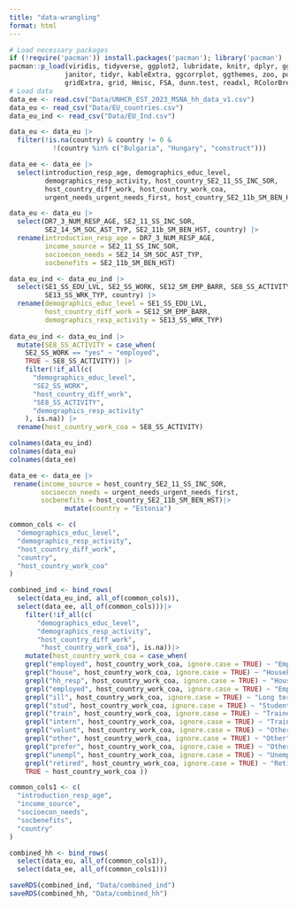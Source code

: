```yaml
---
title: "data-wrangling"
format: html
---
```


```r

# Load necessary packages
if (!require('pacman')) install.packages('pacman'); library('pacman')
pacman::p_load(viridis, tidyverse, ggplot2, lubridate, knitr, dplyr, ggpubr, 
              janitor, tidyr, kableExtra, ggcorrplot, ggthemes, zoo, purr,
              gridExtra, grid, Hmisc, FSA, dunn.test, readxl, RColorBrewer)
# Load data
data_ee <- read.csv("Data/UNHCR_EST_2023_MSNA_hh_data_v1.csv")
data_eu <- read_csv("Data/EU_countries.csv")
data_eu_ind <- read_csv("Data/EU_Ind.csv")
```

```r
data_eu <- data_eu |>
  filter(!is.na(country) & country != 0 & 
           !(country %in% c("Bulgaria", "Hungary", "construct")))

```


```r

data_ee <- data_ee |>
  select(introduction_resp_age, demographics_educ_level,
         demographics_resp_activity, host_country_SE2_11_SS_INC_SOR,
         host_country_diff_work, host_country_work_coa,
         urgent_needs_urgent_needs_first, host_country_SE2_11b_SM_BEN_HST)

data_eu <- data_eu |>
  select(DR7_3_NUM_RESP_AGE, SE2_11_SS_INC_SOR, 
         SE2_14_SM_SOC_AST_TYP, SE2_11b_SM_BEN_HST, country) |>
  rename(introduction_resp_age = DR7_3_NUM_RESP_AGE,
         income_source = SE2_11_SS_INC_SOR,
         socioecon_needs = SE2_14_SM_SOC_AST_TYP,
         socbenefits = SE2_11b_SM_BEN_HST)

data_eu_ind <- data_eu_ind |>
  select(SE1_SS_EDU_LVL, SE2_SS_WORK, SE12_SM_EMP_BARR, SE8_SS_ACTIVITY,
         SE13_SS_WRK_TYP, country) |>
  rename(demographics_educ_level = SE1_SS_EDU_LVL,
         host_country_diff_work = SE12_SM_EMP_BARR,
         demographics_resp_activity = SE13_SS_WRK_TYP)
 
data_eu_ind <- data_eu_ind |>
  mutate(SE8_SS_ACTIVITY = case_when(
    SE2_SS_WORK == "yes" ~ "employed",
    TRUE ~ SE8_SS_ACTIVITY)) |>
    filter(!if_all(c(
      "demographics_educ_level",
      "SE2_SS_WORK",
      "host_country_diff_work",
      "SE8_SS_ACTIVITY",
      "demographics_resp_activity"
    ), is.na)) |>
  rename(host_country_work_coa = SE8_SS_ACTIVITY)

colnames(data_eu_ind)
colnames(data_eu)
colnames(data_ee)
```

```r
data_ee <- data_ee |> 
 rename(income_source = host_country_SE2_11_SS_INC_SOR,
        socioecon_needs = urgent_needs_urgent_needs_first,
        socbenefits = host_country_SE2_11b_SM_BEN_HST)|> 
              mutate(country = "Estonia")

common_cols <- c(
  "demographics_educ_level",
  "demographics_resp_activity",
  "host_country_diff_work",
  "country",
  "host_country_work_coa"
)

combined_ind <- bind_rows(
  select(data_eu_ind, all_of(common_cols)),
  select(data_ee, all_of(common_cols)))|>
    filter(!if_all(c(
       "demographics_educ_level",
       "demographics_resp_activity",
       "host_country_diff_work",
        "host_country_work_coa"), is.na))|> 
    mutate(host_country_work_coa = case_when(
    grepl("employed", host_country_work_coa, ignore.case = TRUE) ~ "Employed",
    grepl("house", host_country_work_coa, ignore.case = TRUE) ~ "Housekeeping",
    grepl("hh_resp", host_country_work_coa, ignore.case = TRUE) ~ "Housekeeping",
    grepl("employed", host_country_work_coa, ignore.case = TRUE) ~ "Employed",
    grepl("ill", host_country_work_coa, ignore.case = TRUE) ~ "Long term illness/injury",
    grepl("stud", host_country_work_coa, ignore.case = TRUE) ~ "Student",
    grepl("train", host_country_work_coa, ignore.case = TRUE) ~ "Trainee",
    grepl("intern", host_country_work_coa, ignore.case = TRUE) ~ "Trainee",
    grepl("volunt", host_country_work_coa, ignore.case = TRUE) ~ "Other",
    grepl("other", host_country_work_coa, ignore.case = TRUE) ~ "Other",
    grepl("prefer", host_country_work_coa, ignore.case = TRUE) ~ "Other",
    grepl("unempl", host_country_work_coa, ignore.case = TRUE) ~ "Unemployed",
    grepl("retired", host_country_work_coa, ignore.case = TRUE) ~ "Retired",
    TRUE ~ host_country_work_coa ))

common_cols1 <- c(
  "introduction_resp_age",
  "income_source",
  "socioecon_needs",
  "socbenefits",
  "country"
)

combined_hh <- bind_rows(
  select(data_eu, all_of(common_cols1)),
  select(data_ee, all_of(common_cols1)))
```

```r
saveRDS(combined_ind, "Data/combined_ind")
saveRDS(combined_hh, "Data/combined_hh")
```